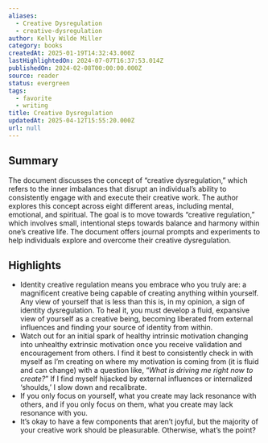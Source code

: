 ```yaml
---
aliases:
  - Creative Dysregulation
  - creative-dysregulation
author: Kelly Wilde Miller
category: books
createdAt: 2025-01-19T14:32:43.000Z
lastHighlightedOn: 2024-07-07T16:37:53.014Z
publishedOn: 2024-02-08T00:00:00.000Z
source: reader
status: evergreen
tags:
  - favorite
  - writing
title: Creative Dysregulation
updatedAt: 2025-04-12T15:55:20.000Z
url: null
---
```

## Summary

The document discusses the concept of “creative dysregulation,” which refers to the inner imbalances that disrupt an individual’s ability to consistently engage with and execute their creative work. The author explores this concept across eight different areas, including mental, emotional, and spiritual. The goal is to move towards “creative regulation,” which involves small, intentional steps towards balance and harmony within one’s creative life. The document offers journal prompts and experiments to help individuals explore and overcome their creative dysregulation.

## Highlights

- Identity creative regulation means you embrace who you truly are: a magnificent creative being capable of creating anything within yourself. Any view of yourself that is less than this is, in my opinion, a sign of identity dysregulation. To heal it, you must develop a fluid, expansive view of yourself as a creative being, becoming liberated from external influences and finding your source of identity from within.
- Watch out for an initial spark of healthy intrinsic motivation changing into unhealthy extrinsic motivation once you receive validation and encouragement from others. I find it best to consistently check in with myself as I’m creating on where my motivation is coming from (it is fluid and can change) with a question like, “_What is driving me right now to create?_” If I find myself hijacked by external influences or internalized ‘shoulds,’ I slow down and recalibrate.
- If you only focus on yourself, what you create may lack resonance with others, and if you only focus on them, what you create may lack resonance with you.
- It’s okay to have a few components that aren’t joyful, but the majority of your creative work should be pleasurable. Otherwise, what’s the point?
